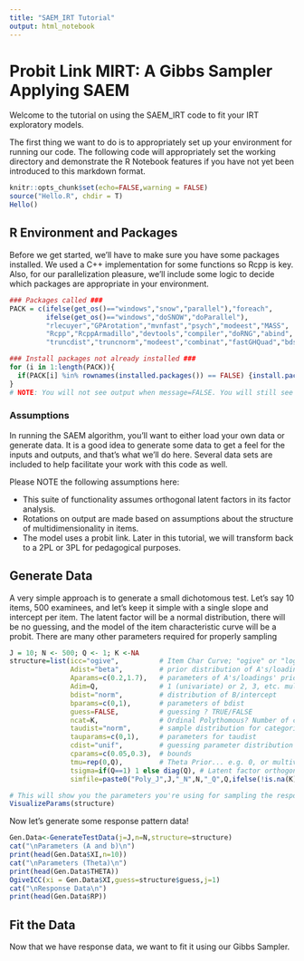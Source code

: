 ```yaml
---
title: "SAEM_IRT Tutorial"
output: html_notebook
---
```



# Probit Link MIRT: A Gibbs Sampler Applying SAEM
Welcome to the tutorial on using the SAEM_IRT code to fit your IRT exploratory models.

The first thing we want to do is to appropriately set up your environment for running our code. The following code will appropriately set the working directory and demonstrate the R Notebook features if you have not yet been introduced to this markdown format.
```r
knitr::opts_chunk$set(echo=FALSE,warning = FALSE)
source("Hello.R", chdir = T)
Hello()
```

## R Environment and Packages
Before we get started, we'll have to make sure you have some packages installed. We used a C++ implementation for some functions so Rcpp is key. Also, for our parallelization pleasure, we'll include some logic to decide which packages are appropriate in your environment.
```r
### Packages called ###
PACK = c(ifelse(get_os()=="windows","snow","parallel"),"foreach",
         ifelse(get_os()=="windows","doSNOW","doParallel"),
         "rlecuyer","GPArotation","mvnfast","psych","modeest","MASS",
         "Rcpp","RcppArmadillo","devtools","compiler","doRNG","abind",
         "truncdist","truncnorm","modeest","combinat","fastGHQuad","bdsmatrix")

### Install packages not already installed ###
for (i in 1:length(PACK)){
  if(PACK[i] %in% rownames(installed.packages()) == FALSE) {install.packages(PACK[i],dependencies = TRUE)}
}
# NOTE: You will not see output when message=FALSE. You will still see warnings, etc.
```


### Assumptions
In running the SAEM algorithm, you'll want to either load your own data or generate data. It is a good idea to generate some data to get a feel for the inputs and outputs, and that's what we'll do here. Several data sets are included to help facilitate your work with this code as well.

Please NOTE the following assumptions here: 

* This suite of functionality assumes orthogonal latent factors in its factor analysis.
* Rotations on output are made based on assumptions about the structure of multidimensionality in items.
* The model uses a probit link. Later in this tutorial, we will transform back to a 2PL or 3PL for pedagogical purposes.
  
## Generate Data
A very simple approach is to generate a small dichotomous test. Let's say 10 items, 500 examinees, and let's keep it simple with a single slope and intercept per item. The latent factor will be a normal distribution, there will be no guessing, and the model of the item characteristic curve will be a probit. There are many other parameters required for properly sampling
```r
J = 10; N <- 500; Q <- 1; K <-NA
structure=list(icc="ogive",          # Item Char Curve; "ogive" or "logistic" 
               Adist="beta",         # prior distribution of A's/loadings
               Aparams=c(0.2,1.7),   # parameters of A's/loadings' prior distribution
               Adim=Q,               # 1 (univariate) or 2, 3, etc. multiple dimensions for multivariate
               bdist="norm",         # distribution of B/intercept
               bparams=c(0,1),       # parameters of bdist
               guess=FALSE,          # guessing ? TRUE/FALSE
               ncat=K,               # Ordinal Polythomous? Number of categories
               taudist="norm",       # sample distribution for categorical intercepts
               tauparams=c(0,1),     # parameters for taudist
               cdist="unif",         # guessing parameter distribution for 3PNO or 3PL
               cparams=c(0.05,0.3),  # bounds
               tmu=rep(0,Q),         # Theta Prior... e.g. 0, or multivariate c(0,0) ... can be multidimensional
               tsigma=if(Q==1) 1 else diag(Q), # Latent factor orthogonal covariance
               simfile=paste0("Poly_J",J,"_N",N,"_Q",Q,ifelse(!is.na(K) & K>2,paste0("_K",K),""),".rda"))  # Name of saved file of generated data.

# This will show you the parameters you're using for sampling the response pattern.
VisualizeParams(structure)
```

Now let's generate some response pattern data!
```r
Gen.Data<-GenerateTestData(j=J,n=N,structure=structure)
cat("\nParameters (A and b)\n")
print(head(Gen.Data$XI,n=10))
cat("\nParameters (Theta)\n")
print(head(Gen.Data$THETA))
OgiveICC(xi = Gen.Data$XI,guess=structure$guess,j=1)
cat("\nResponse Data\n")
print(head(Gen.Data$RP))
```

## Fit the Data
Now that we have response data, we want to fit it using our Gibbs Sampler.
```r

```

